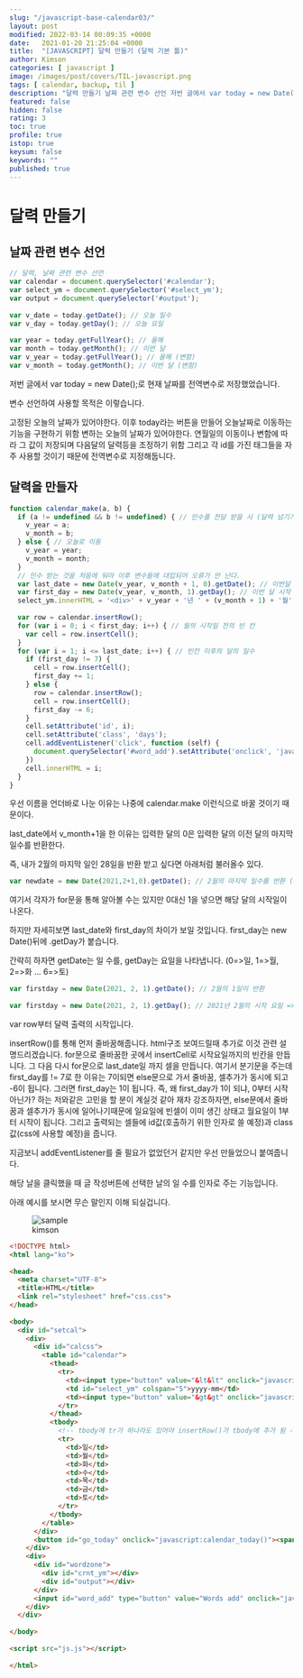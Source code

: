 ```yaml
---
slug: "/javascript-base-calendar03/"
layout: post
modified: 2022-03-14 00:09:35 +0000
date:   2021-01-20 21:25:04 +0000
title:  "[JAVASCRIPT] 달력 만들기 (달력 기본 틀)"
author: Kimson
categories: [ javascript ]
image: /images/post/covers/TIL-javascript.png
tags: [ calendar, backup, til ]
description: "달력 만들기 날짜 관련 변수 선언 저번 글에서 var today = new Date();로 현재 날짜를 전역변수로 저장했었습니다."
featured: false
hidden: false
rating: 3
toc: true
profile: true
istop: true
keysum: false
keywords: ""
published: true
---
```


# 달력 만들기

## 날짜 관련 변수 선언

```javascript
// 달력, 날짜 관련 변수 선언
var calendar = document.querySelector('#calendar');
var select_ym = document.querySelector('#select_ym');
var output = document.querySelector('#output');
 
var v_date = today.getDate(); // 오늘 일수
var v_day = today.getDay(); // 오늘 요일
 
var year = today.getFullYear(); // 올해
var month = today.getMonth(); // 이번 달
var v_year = today.getFullYear(); // 올해 (변함)
var v_month = today.getMonth(); // 이번 달 (변함)
```

저번 글에서 var today = new Date();로 현재 날짜를 전역변수로 저장했었습니다.

변수 선언하여 사용할 목적은 이렇습니다.

고정된 오늘의 날짜가 있어야한다. 이후 today라는 버튼을 만들어 오늘날짜로 이동하는 기능을 구현하기 위함
변하는 오늘의 날짜가 있어야한다. 연월일의 이동이나 변함에 따라 그 값이 저장되며 다음달의 달력등을 조정하기 위함
그리고 각 id를 가진 태그들을 자주 사용할 것이기 때문에 전역변수로 지정해둡니다.

## 달력을 만들자

```javascript
function calendar_make(a, b) {
  if (a != undefined && b != undefined) { // 인수를 전달 받을 시 (달력 넘기기)
    v_year = a;
    v_month = b;
  } else { // 오늘로 이동
    v_year = year;
    v_month = month;
  }
  // 인수 받는 것을 처음에 둬야 이후 변수들에 대입되어 오류가 안 난다.
  var last_date = new Date(v_year, v_month + 1, 0).getDate(); // 이번달 마지막 일
  var first_day = new Date(v_year, v_month, 1).getDay(); // 이번 달 시작 요일 (0=>일, 1=>월 ...)
  select_ym.innerHTML = '<div>' + v_year + '년 ' + (v_month + 1) + '월' + '</div>';
 
  var row = calendar.insertRow();
  for (var i = 0; i < first_day; i++) { // 월의 시작일 전의 빈 칸
    var cell = row.insertCell();
  }
  for (var i = 1; i <= last_date; i++) { // 빈칸 이후의 달의 일수
    if (first_day != 7) {
      cell = row.insertCell();
      first_day += 1;
    } else {
      row = calendar.insertRow();
      cell = row.insertCell();
      first_day -= 6;
    }
    cell.setAttribute('id', i);
    cell.setAttribute('class', 'days');
    cell.addEventListener('click', function (self) {
      document.querySelector('#word_add').setAttribute('onclick', 'javascript:words_add(' + self.target.id + ')');
    })
    cell.innerHTML = i;
  }
}
```

우선 이름을 언더바로 나눈 이유는 나중에 calendar.make 이런식으로 바꿀 것이기 때문이다.

last_date에서 v_month+1을 한 이유는 입력한 달의 0은 입력한 달의 이전 달의 마지막 일수를 반환한다.

즉, 내가 2월의 마지막 일인 28일을 반환 받고 싶다면 아래처럼 불러올수 있다.

```javascript
var newdate = new Date(2021,2+1,0).getDate(); // 2월의 마지막 일수를 반환 (28일)
```

여기서 각자가 for문을 통해 알아볼 수는 있지만 0대신 1을 넣으면 해당 달의 시작일이 나온다.

하지만 자세히보면 last_date와 first_day의 차이가 보일 것입니다. first_day는 new Date()뒤에 .getDay가 붙습니다.

간략히 하자면 getDate는 일 수를, getDay는 요일을 나타냅니다. (0=>일, 1=>월, 2=>화 ... 6=>토)

```javascript
var firstday = new Date(2021, 2, 1).getDate(); // 2월의 1일이 반환
 
var firstday = new Date(2021, 2, 1).getDay(); // 2021년 2월의 시작 요일 => "5" (금요일)
```

var row부터 달력 출력의 시작입니다.

insertRow()를 통해 먼저 줄바꿈해줍니다. html구조 보여드릴때 추가로 이것 관련 설명드리겠습니다.
for문으로 줄바꿈한 곳에서 insertCell로 시작요일까지의 빈칸을 만듭니다.
그 다음 다시 for문으로 last_date일 까지 셀을 만듭니다. 여기서 분기문을 주는데 first_day를 != 7로 한 이유는 7이되면 else문으로 가서 줄바꿈, 셀추가가 동시에 되고 -6이 됩니다. 그러면 first_day는 1이 됩니다.
즉, 왜 first_day가 1이 되냐, 0부터 시작 아닌가? 하는 저와같은 고민을 할 분이 계실것 같아 재차 강조하자면, else문에서 줄바꿈과 셀추가가 동시에 일어나기때문에 일요일에 빈셀이 이미 생긴 상태고 월요일이 1부터 시작이 됩니다.
그리고 출력되는 셀들에 id값(호출하기 위한 인자로 쓸 예정)과 class값(css에 사용할 예정)을 줍니다.

지금보니 addEventListener를 줄 필요가 없었던거 같지만 우선 만들었으니 붙여줍니다.

해당 날을 클릭했을 때 글 작성버튼에 선택한 날의 일 수를 인자로 주는 기능입니다.

아래 예시를 보시면 무슨 말인지 이해 되실겁니다.

<figure className="text-center">
<span className="w-inline-block">
   <img src="/images/post/back/back03.png" alt="sample" title="sample" />
   <figcaption>kimson</figcaption>
</span>
</figure>

```html
<!DOCTYPE html>
<html lang="ko">
 
<head>
  <meta charset="UTF-8">
  <title>HTML</title>
  <link rel="stylesheet" href="css.css">
</head>
 
<body>
  <div id="setcal">
    <div>
      <div id="calcss">
        <table id="calendar">
          <thead>
            <tr>
              <td><input type="button" value="&lt&lt" onclick="javascript:before_after(this)"></td>
              <td id="select_ym" colspan="5">yyyy-mm</td>
              <td><input type="button" value="&gt&gt" onclick="javascript:before_after(this)"></td>
            </tr>
          </thead>
          <tbody>
            <!-- tbody에 tr가 하나라도 있어야 insertRow()가 tbody에 추가 됨 -->
            <tr>
              <td>일</td>
              <td>월</td>
              <td>화</td>
              <td>수</td>
              <td>목</td>
              <td>금</td>
              <td>토</td>
            </tr>
          </tbody>
        </table>
      </div>
      <button id="go_today" onclick="javascript:calendar_today()"><span>Today</span></button>
    </div>
    <div>
      <div id="wordzone">
        <div id="crnt_ym"></div>
        <div id="output"></div>
      </div>
      <input id="word_add" type="button" value="Words add" onclick="javascript:words_add()" />
    </div>
  </div>
 
</body>
 
<script src="js.js"></script>
 
</html>
```